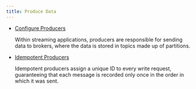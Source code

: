 ```yaml
---
title: Produce Data
---
```


<head>
    <meta name="title" content="Produce Data | Redpanda Docs"/>
    <meta name="description" content="Produce Data to Redpanda."/>
    <link rel="canonical" href="https://docs.redpanda.com/docs/develop/produce-data/" />
</head>

- [Configure Producers](../produce-data/configure-producers)

    Within streaming applications, producers are responsible for sending data to brokers, where the data is stored in topics made
    up of partitions.

- [Idempotent Producers](../produce-data/idempotent-producers)

    Idempotent producers assign a unique ID to every write request, guaranteeing that each message is recorded only once in the order in which it was sent.